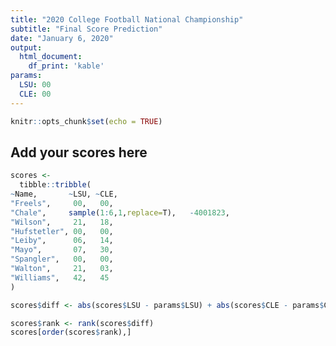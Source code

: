 ```yaml
---
title: "2020 College Football National Championship"
subtitle: "Final Score Prediction"
date: "January 6, 2020"
output: 
  html_document:
    df_print: 'kable'
params:
  LSU: 00
  CLE: 00
---
```


```r
knitr::opts_chunk$set(echo = TRUE)
```

## Add your scores here

```r
scores <- 
  tibble::tribble(
~Name,       ~LSU, ~CLE,
"Freels",     00,   00,
"Chale",     sample(1:6,1,replace=T),   -4001823,
"Wilson",     21,   18,
"Hufstetler", 00,   00,
"Leiby",      06,   14,
"Mayo",       07,   30, 
"Spangler",   00,   00,
"Walton",     21,   03,
"Williams",   42,   45
)
```

```r
scores$diff <- abs(scores$LSU - params$LSU) + abs(scores$CLE - params$CLE)

scores$rank <- rank(scores$diff)
scores[order(scores$rank),]
```
